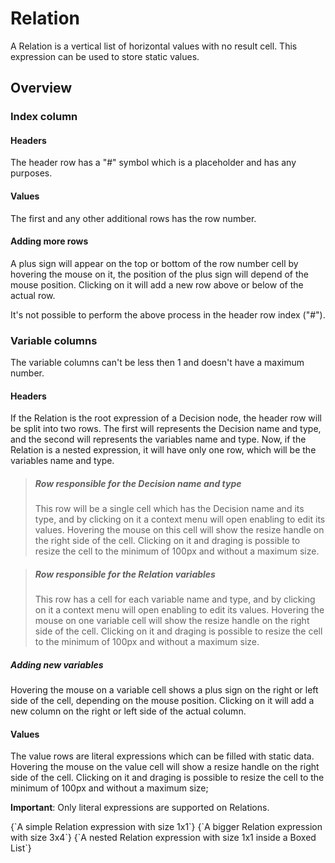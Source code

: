 
<Meta title="MDX/Relation" of={Relation} />

# Relation

A Relation is a vertical list of horizontal values with no result cell. This expression can be used to store static values.

## Overview

### Index column

#### Headers

The header row has a "#" symbol which is a placeholder and has any purposes.

#### Values

The first and any other additional rows has the row number.

#### Adding more rows

A plus sign will appear on the top or bottom of the row number cell by hovering the mouse on it,
the position of the plus sign will depend of the mouse position.
Clicking on it will add a new row above or below of the actual row.

It's not possible to perform the above process in the header row index ("#").

### Variable columns

The variable columns can't be less then 1 and doesn't have a maximum number.

#### Headers

If the Relation is the root expression of a Decision node, the header row will be split into two rows.
The first will represents the Decision name and type, and the second will represents the variables name and type.
Now, if the Relation is a nested expression, it will have only one row, which will be the variables name and type.

> ##### Row responsible for the Decision name and type
>
> This row will be a single cell which has the Decision name and its type,
> and by clicking on it a context menu will open enabling to edit its values.
> Hovering the mouse on this cell will show the resize handle on the right side of the cell.
> Clicking on it and draging is possible to resize the cell to the minimum of 100px and without a maximum size.

> ##### Row responsible for the Relation variables
>
> This row has a cell for each variable name and type, and by clicking on it a context menu will open enabling to edit its values.
> Hovering the mouse on one variable cell will show the resize handle on the right side of the cell.
> Clicking on it and draging is possible to resize the cell to the minimum of 100px and without a maximum size.

##### Adding new variables

Hovering the mouse on a variable cell shows a plus sign on the right or left side of the cell, depending on the mouse position.
Clicking on it will add a new column on the right or left side of the actual column.

#### Values

The value rows are literal expressions which can be filled with static data.
Hovering the mouse on the value cell will show a resize handle on the right side of the cell.
Clicking on it and draging is possible to resize the cell to the minimum of 100px and without a maximum size;

**Important**: Only literal expressions are supported on Relations.

<Canvas>
  <div style={{ display: "flex", flexDirection: "column"}}>
  <Subtitle>
    {`A simple Relation expression with size 1x1`}
    <Story of={Relation.Relation} />
  </Subtitle>
  <Subtitle>
    {`A bigger Relation expression with size 3x4`}
    <Story of={Relation.BiggerRelation} />
  </Subtitle>

  <Subtitle>
    {`A nested Relation expression with size 1x1 inside a Boxed List`}
    <Story of={Relation.NestedRelation} />
  </Subtitle>
  </div>
</Canvas>

